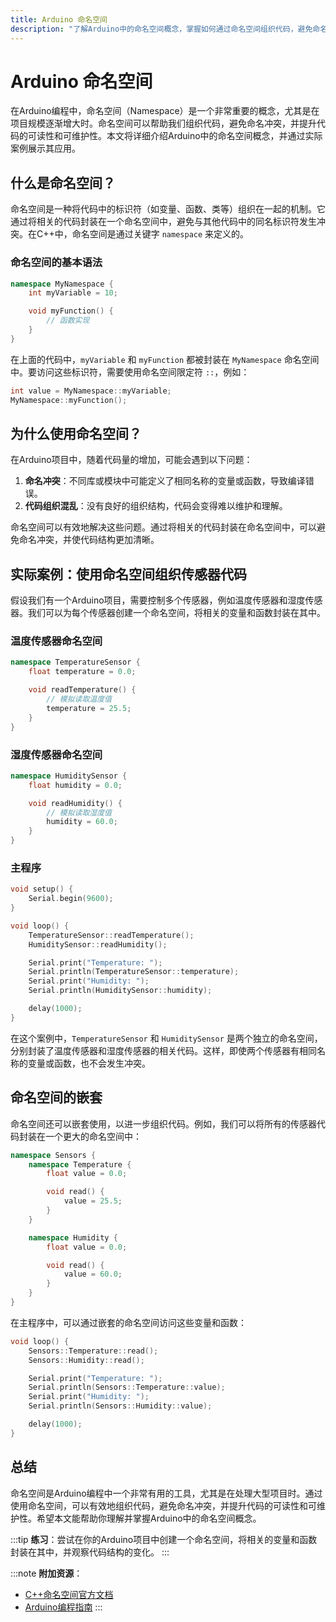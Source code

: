 ```yaml
---
title: Arduino 命名空间
description: "了解Arduino中的命名空间概念，掌握如何通过命名空间组织代码，避免命名冲突，并提升代码的可读性和可维护性。"
---
```


# Arduino 命名空间

在Arduino编程中，命名空间（Namespace）是一个非常重要的概念，尤其是在项目规模逐渐增大时。命名空间可以帮助我们组织代码，避免命名冲突，并提升代码的可读性和可维护性。本文将详细介绍Arduino中的命名空间概念，并通过实际案例展示其应用。

## 什么是命名空间？

命名空间是一种将代码中的标识符（如变量、函数、类等）组织在一起的机制。它通过将相关的代码封装在一个命名空间中，避免与其他代码中的同名标识符发生冲突。在C++中，命名空间是通过关键字 `namespace` 来定义的。

### 命名空间的基本语法

```cpp
namespace MyNamespace {
    int myVariable = 10;

    void myFunction() {
        // 函数实现
    }
}
```

在上面的代码中，`myVariable` 和 `myFunction` 都被封装在 `MyNamespace` 命名空间中。要访问这些标识符，需要使用命名空间限定符 `::`，例如：

```cpp
int value = MyNamespace::myVariable;
MyNamespace::myFunction();
```

## 为什么使用命名空间？

在Arduino项目中，随着代码量的增加，可能会遇到以下问题：

1. **命名冲突**：不同库或模块中可能定义了相同名称的变量或函数，导致编译错误。
2. **代码组织混乱**：没有良好的组织结构，代码会变得难以维护和理解。

命名空间可以有效地解决这些问题。通过将相关的代码封装在命名空间中，可以避免命名冲突，并使代码结构更加清晰。

## 实际案例：使用命名空间组织传感器代码

假设我们有一个Arduino项目，需要控制多个传感器，例如温度传感器和湿度传感器。我们可以为每个传感器创建一个命名空间，将相关的变量和函数封装在其中。

### 温度传感器命名空间

```cpp
namespace TemperatureSensor {
    float temperature = 0.0;

    void readTemperature() {
        // 模拟读取温度值
        temperature = 25.5;
    }
}
```

### 湿度传感器命名空间

```cpp
namespace HumiditySensor {
    float humidity = 0.0;

    void readHumidity() {
        // 模拟读取湿度值
        humidity = 60.0;
    }
}
```

### 主程序

```cpp
void setup() {
    Serial.begin(9600);
}

void loop() {
    TemperatureSensor::readTemperature();
    HumiditySensor::readHumidity();

    Serial.print("Temperature: ");
    Serial.println(TemperatureSensor::temperature);
    Serial.print("Humidity: ");
    Serial.println(HumiditySensor::humidity);

    delay(1000);
}
```

在这个案例中，`TemperatureSensor` 和 `HumiditySensor` 是两个独立的命名空间，分别封装了温度传感器和湿度传感器的相关代码。这样，即使两个传感器有相同名称的变量或函数，也不会发生冲突。

## 命名空间的嵌套

命名空间还可以嵌套使用，以进一步组织代码。例如，我们可以将所有的传感器代码封装在一个更大的命名空间中：

```cpp
namespace Sensors {
    namespace Temperature {
        float value = 0.0;

        void read() {
            value = 25.5;
        }
    }

    namespace Humidity {
        float value = 0.0;

        void read() {
            value = 60.0;
        }
    }
}
```

在主程序中，可以通过嵌套的命名空间访问这些变量和函数：

```cpp
void loop() {
    Sensors::Temperature::read();
    Sensors::Humidity::read();

    Serial.print("Temperature: ");
    Serial.println(Sensors::Temperature::value);
    Serial.print("Humidity: ");
    Serial.println(Sensors::Humidity::value);

    delay(1000);
}
```

## 总结

命名空间是Arduino编程中一个非常有用的工具，尤其是在处理大型项目时。通过使用命名空间，可以有效地组织代码，避免命名冲突，并提升代码的可读性和可维护性。希望本文能帮助你理解并掌握Arduino中的命名空间概念。

:::tip
**练习**：尝试在你的Arduino项目中创建一个命名空间，将相关的变量和函数封装在其中，并观察代码结构的变化。
:::

:::note
**附加资源**：
- [C++命名空间官方文档](https://en.cppreference.com/w/cpp/language/namespace)
- [Arduino编程指南](https://www.arduino.cc/en/Guide)
:::